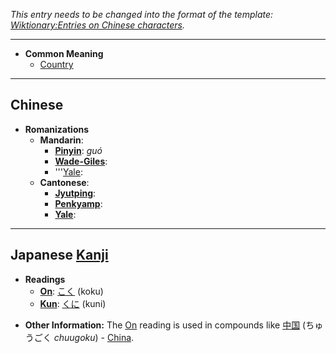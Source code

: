 ''This entry needs to be changed into the format of the template: [[Wiktionary:Entries on Chinese characters]].''
----

*'''Common Meaning'''
**[[Country]]

----

==Chinese==

*'''Romanizations'''
**'''Mandarin''':
***'''[[Pinyin]]''': ''guó''
***'''[[Wade-Giles]]''':
***'''[[Yale]]: 
**'''Cantonese''':
***'''[[Jyutping]]''':
***'''[[Penkyamp]]''':
***'''[[Yale]]''': 

----

==Japanese [[Kanji]]== 

*'''Readings'''
**'''[[On]]''': [[こく]] (koku)
**'''[[Kun]]''': [[くに]] (kuni)

*'''Other Information:''' The [[On]] reading is used in compounds like [[中国]] (ちゅうごく ''chuugoku'') - [[China]].